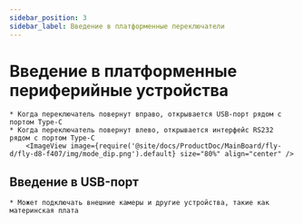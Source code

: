 ```yaml
---
sidebar_position: 3
sidebar_label: Введение в платформенные переключатели
---
```



# Введение в платформенные периферийные устройства

    * Когда переключатель повернут вправо, открывается USB-порт рядом с портом Type-C
    * Когда переключатель повернут влево, открывается интерфейс RS232 рядом с портом Type-C
        <ImageView image={require('@site/docs/ProductDoc/MainBoard/fly-d/fly-d8-f407/img/mode_dip.png').default} size="80%" align="center" />

## Введение в USB-порт
    
    * Может подключать внешние камеры и другие устройства, такие как материнская плата
